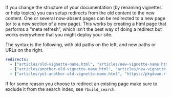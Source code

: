 If you change the structure of your documentation (by renaming vignettes or help topics) you can setup redirects from the old content to the new content.
One or several now-absent pages can be redirected to a new page (or to a new section of a new page).
This works by creating a html page that performs a "meta refresh", which isn't the best way of doing a redirect but works everywhere that you might deploy your site.

The syntax is the following, with old paths on the left, and new paths or URLs on the right.

```yaml
redirects:
  - ["articles/old-vignette-name.html", "articles/new-vignette-name.html"]
  - ["articles/another-old-vignette-name.html", "articles/new-vignette-name.html"]
  - ["articles/yet-another-old-vignette-name.html", "https://pkgdown.r-lib.org/dev"]
```

If for some reason you choose to redirect an existing page make sure to exclude it from the search index, see `?build_search`.
